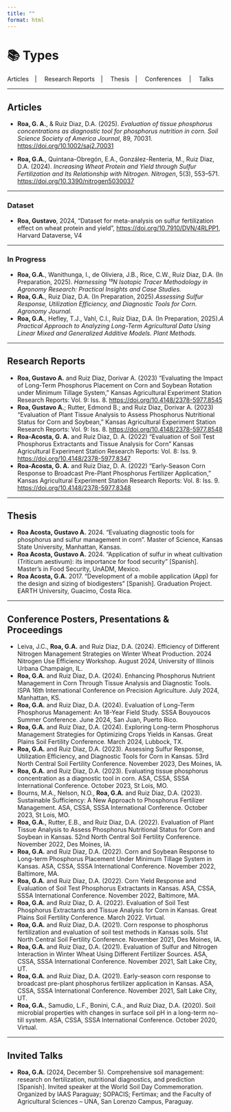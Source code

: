 ```yaml
---
title: ""
format: html
---
```


# 📚 Types

Articles \|  Research Reports \|  Thesis \|  Conferences  \|  Talks

------------------------------------------------------------------------

## Articles

- **Roa, G. A.**, & Ruiz Diaz, D.A. (2025). *Evaluation of tissue phosphorus concentrations as diagnostic tool for phosphorus nutrition in corn.* *Soil Science Society of America Journal*, 89, 70031. <https://doi.org/10.1002/saj2.70031>

- **Roa, G.A.**, Quintana-Obregón, E.A., González-Renteria, M., Ruiz Diaz, D.A. (2024). *Increasing Wheat Protein and Yield through Sulfur Fertilization and Its Relationship with Nitrogen.* *Nitrogen*, 5(3), 553–571. <https://doi.org/10.3390/nitrogen5030037>

------------------------------------------------------------------------

### Dataset

- **Roa, Gustavo**, 2024, "Dataset for meta-analysis on sulfur fertilization effect on wheat protein and yield", <https://doi.org/10.7910/DVN/4RLPP1>, Harvard Dataverse, V4

------------------------------------------------------------------------

### In Progress

- **Roa, G.A.**, Wanithunga, I., de Oliviera, J.B., Rice, C.W., Ruiz Diaz, D.A. (In Preparation, 2025). *Harnessing ¹⁵N Isotopic Tracer Methodology in Agronomy Research: Practical Insights and Case Studies.*
- **Roa, G.A.**, Ruiz Diaz, D.A. (In Preparation, 2025).*Assessing Sulfur Response, Utilization Efficiency, and Diagnostic Tools for Corn.* *Agronomy Journal.*
- **Roa, G.A.**, Hefley, T.J., Vahl, C.I., Ruiz Diaz, D.A. (In Preparation, 2025).*A Practical Approach to Analyzing Long-Term Agricultural Data Using Linear Mixed and Generalized Additive Models.* *Plant Methods.*

------------------------------------------------------------------------

## Research Reports

-   **Roa, Gustavo A.** and Ruiz Diaz, Dorivar A. (2023) "Evaluating the Impact of Long-Term Phosphorus Placement on Corn and Soybean Rotation under Minimum Tillage System," Kansas Agricultural Experiment Station Research Reports: Vol. 9: Iss. 8. <https://doi.org/10.4148/2378-5977.8545>
-   **Roa, Gustavo A.**; Rutter, Edmond B.; and Ruiz Diaz, Dorivar A. (2023) "Evaluation of Plant Tissue Analysis to Assess Phosphorus Nutritional Status for Corn and Soybean," Kansas Agricultural Experiment Station Research Reports: Vol. 9: Iss. 8. <https://doi.org/10.4148/2378-5977.8548>
-   **Roa-Acosta, G. A.** and Ruiz Diaz, D. A. (2022) "Evaluation of Soil Test Phosphorus Extractants and Tissue Analysis for Corn" Kansas Agricultural Experiment Station Research Reports: Vol. 8: Iss. 9. <https://doi.org/10.4148/2378-5977.8347>
-   **Roa-Acosta, G. A.** and Ruiz Diaz, D. A. (2022) "Early-Season Corn Response to Broadcast Pre-Plant Phosphorus Fertilizer Application," Kansas Agricultural Experiment Station Research Reports: Vol. 8: Iss. 9. <https://doi.org/10.4148/2378-5977.8348>

------------------------------------------------------------------------

## Thesis

-   **Roa Acosta, Gustavo A.** 2024. “Evaluating diagnostic tools for phosphorus and sulfur management in corn”. Master of Science, Kansas State University, Manhattan, Kansas.
-   **Roa Acosta, Gustavo A.** 2024. “Application of sulfur in wheat cultivation (Triticum aestivum): its importance for food security” \[Spanish\]. Master’s in Food Security, UnADM, Mexico.
-   **Roa Acosta, G.A.** 2017. “Development of a mobile application (App) for the design and sizing of biodigesters” \[Spanish\]. Graduation Project. EARTH University, Guacimo, Costa Rica.

------------------------------------------------------------------------

## Conference Posters, Presentations & Proceedings

-   Leiva, J.C., **Roa, G.A.** and Ruiz Diaz, D.A. (2024). Efficiency of Different Nitrogen Management Strategies on Winter Wheat Production. 2024 Nitrogen Use Efficiency Workshop. August 2024, University of Illinois Urbana Champaign, IL.
-   **Roa, G.A.** and Ruiz Diaz, D.A. (2024). Enhancing Phosphorus Nutrient Management in Corn Through Tissue Analysis and Diagnostic Tools. ISPA 16th International Conference on Precision Agriculture. July 2024, Manhattan, KS.
-   **Roa, G.A.** and Ruiz Diaz, D.A. (2024). Evaluation of Long-Term Phosphorus Management: An 18-Year Field Study. SSSA Bouyoucos Summer Conference. June 2024, San Juan, Puerto Rico.
-   **Roa, G.A.** and Ruiz Diaz, D.A. (2024). Exploring Long-term Phosphorus Management Strategies for Optimizing Crops Yields in Kansas. Great Plains Soil Fertility Conference. March 2024, Lubbock, TX.
-   **Roa, G.A.** and Ruiz Diaz, D.A. (2023). Assessing Sulfur Response, Utilization Efficiency, and Diagnostic Tools for Corn in Kansas. 53rd North Central Soil Fertility Conference. November 2023, Des Moines, IA.
-   **Roa, G.A.** and Ruiz Diaz, D.A. (2023). Evaluating tissue phosphorus concentration as a diagnostic tool in corn. ASA, CSSA, SSSA International Conference. October 2023, St Lois, MO.
-   Bourns, M.A., Nelson, N.O., **Roa, G.A.** and Ruiz Diaz, D.A. (2023). Sustainable Sufficiency: A New Approach to Phosphorus Fertilizer Management. ASA, CSSA, SSSA International Conference. October 2023, St Lois, MO.
-   **Roa, G.A.**, Rutter, E.B., and Ruiz Diaz, D.A. (2022). Evaluation of Plant Tissue Analysis to Assess Phosphorus Nutritional Status for Corn and Soybean in Kansas. 52nd North Central Soil Fertility Conference. November 2022, Des Moines, IA.
-   **Roa, G.A.** and Ruiz Diaz, D.A. (2022). Corn and Soybean Response to Long-term Phosphorus Placement Under Minimum Tillage System in Kansas. ASA, CSSA, SSSA International Conference. November 2022, Baltimore, MA.
-   **Roa, G.A.** and Ruiz Diaz, D.A. (2022). Corn Yield Response and Evaluation of Soil Test Phosphorus Extractants in Kansas. ASA, CSSA, SSSA International Conference. November 2022, Baltimore, MA. 
-   **Roa, G.A.** and Ruiz Diaz, D. A. (2022). Evaluation of Soil Test Phosphorus Extractants and Tissue Analysis for Corn in Kansas. Great Plains Soil Fertility Conference. March 2022. Virtual.
-   **Roa, G.A.** and Ruiz Diaz, D.A. (2021). Corn response to phosphorus fertilization and evaluation of soil test methods in Kansas soils. 51st North Central Soil Fertility Conference. November 2021, Des Moines, IA.
-   **Roa, G.A.** and Ruiz Diaz, D.A. (2021). Evaluation of Sulfur and Nitrogen Interaction in Winter Wheat Using Different Fertilizer Sources. ASA, CSSA, SSSA International Conference. November 2021, Salt Lake City, UT.
-   **Roa, G.A.** and Ruiz Diaz, D.A. (2021). Early-season corn response to broadcast pre-plant phosphorus fertilizer application in Kansas. ASA, CSSA, SSSA International Conference. November 2021, Salt Lake City, UT.
-   **Roa, G.A.**, Samudio, L.F., Bonini, C.A., and Ruiz Diaz, D.A. (2020). Soil microbial properties with changes in surface soil pH in a long-term no-till system. ASA, CSSA, SSSA International Conference. October 2020, Virtual.

------------------------------------------------------------------------

## Invited Talks

-   **Roa, G.A.** (2024, December 5). Comprehensive soil management: research on fertilization, nutritional diagnostics, and prediction \[Spanish\]. Invited speaker at the World Soil Day Commemoration. Organized by IAAS Paraguay; SOPACIS; Fertimax; and the Faculty of Agricultural Sciences – UNA, San Lorenzo Campus, Paraguay.
